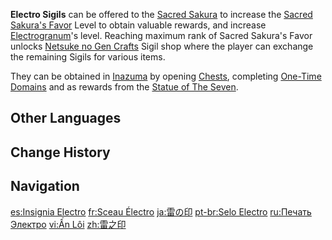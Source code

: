 {{Item Infobox
|id           = 000304
|image        = Item Electro Sigil.png
|type         = City States Sigils
|invCategory  = Precious Items
|quality      = 3
|description  = A sigil that serves as a sign of the acknowledgment given by the thundering islands of Inazuma. Offer them to the Sacred Sakura of the Grand Narukami Shrine to raise your Sacred Sakura's Favor level.
|source1      = [[Statue of The Seven]] rewards
|source2      = Opening chests in [[Inazuma]]
|source3      = One-time domain rewards in [[Inazuma]]
|source4      = 
}}
'''Electro Sigils''' can be offered to the [[Sacred Sakura]] to increase the [[Sacred Sakura's Favor]] Level to obtain valuable rewards, and increase [[Electrogranum]]'s level. Reaching maximum rank of Sacred Sakura's Favor unlocks [[Netsuke no Gen Crafts]] Sigil shop where the player can exchange the remaining Sigils for various items.

They can be obtained in [[Inazuma]] by opening [[Chests]], completing [[One-Time Domain]]s and as rewards from the [[Statue of The Seven]].

==Other Languages==
{{Other Languages
|en      = Electro Sigil
|zhs     = 雷之印
|zhs_rm  = Léi zhī Yìn
|zht     = 雷之印
|zht_rm  = Léi zhī Yìn
|zh_tl   = {{Lex|Electro|zh}} Seal
|ja      = 雷の印
|ja_rm   = Kaminari no Shirushi
|ja_tl   = {{Lex|Electro|ja}} Sigil
|ko      = 번개의 {{tt|인장|印章}}
|ko_rm   = Beongae-ui Injang
|ko_tl   = Lightning Seal
|es      = Insignia Electro
|es_tl   = Electro Insignia
|fr      = Sceau Électro
|fr_tl   = Electro Seal
|ru      = Печать Электро
|ru_tl   = Electro Seal
|th      = Electro Sigil
|vi      = Ấn Lôi
|vi_tl   = {{Lexicon|Electro|vi}} Seal
|de      = Elektro-Siegel
|de_tl   = Electro Sigil
|id      = Electro Sigil
|pt      = Selo Electro
|pt_tl   = Electro Seal
|tr      = Elektrik Mührü
|tr_tl   = {{lex|Electro|tr}} Sigil
|it      = Sigillo di Electro
|it_tl   = Electro Sigil
}}

==Change History==
{{Change History|2.0}}

==Navigation==
{{Precious Navbox|Currency}}

[[es:Insignia Electro]]
[[fr:Sceau Électro]]
[[ja:雷の印]]
[[pt-br:Selo Electro]]
[[ru:Печать Электро]]
[[vi:Ấn Lôi]]
[[zh:雷之印]]